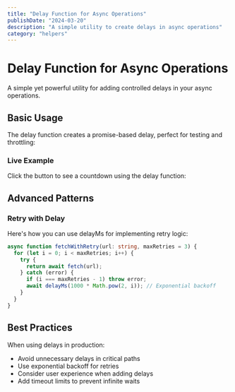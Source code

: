 ```yaml
---
title: "Delay Function for Async Operations"
publishDate: "2024-03-20"
description: "A simple utility to create delays in async operations"
category: "helpers"
---
```



# Delay Function for Async Operations

A simple yet powerful utility for adding controlled delays in your async operations.

## Basic Usage

The delay function creates a promise-based delay, perfect for testing and throttling:

<CodeSnippet file="async/delay.ts" />

### Live Example

Click the button to see a countdown using the delay function:

<Example component="delay-example" />

## Advanced Patterns

### Retry with Delay

Here's how you can use delayMs for implementing retry logic:

```typescript
async function fetchWithRetry(url: string, maxRetries = 3) {
  for (let i = 0; i < maxRetries; i++) {
    try {
      return await fetch(url);
    } catch (error) {
      if (i === maxRetries - 1) throw error;
      await delayMs(1000 * Math.pow(2, i)); // Exponential backoff
    }
  }
}
```

## Best Practices

When using delays in production:
- Avoid unnecessary delays in critical paths
- Use exponential backoff for retries
- Consider user experience when adding delays
- Add timeout limits to prevent infinite waits
